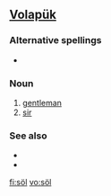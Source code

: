 {{also|Appendix:Variations of "sol"}}
==[[Volapük]]==

===Alternative spellings===
* {{l|vo|soyl}}

===Noun===
{{infl|vo|noun}}

# [[gentleman]]
# [[sir]]

===See also===
* {{l|vo|sioyr}}
* {{l|vo|siör}}

[[fi:söl]]
[[vo:söl]]